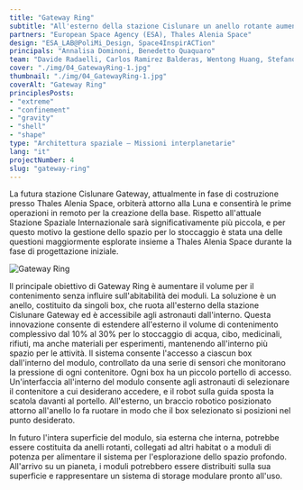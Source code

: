 ```yaml
---
title: "Gateway Ring"
subtitle: "All'esterno della stazione Cislunare un anello rotante aumenta la capacità di stoccaggio mantenendo l'habitat interno libero per altre attività."
partners: "European Space Agency (ESA), Thales Alenia Space"
design: "ESA_LAB@PoliMi_Design, Space4InspirACTion"
principals: "Annalisa Dominoni, Benedetto Quaquaro"
team: "Davide Radaelli, Carlos Ramirez Balderas, Wentong Huang, Stefano Mangini,  Brako Kofi Odame-Kani, Francesco Rasetti, Federico Ramognino, Lin Zhu"
cover: "./img/04_GatewayRing-1.jpg"
thumbnail: "./img/04_GatewayRing-1.jpg"
coverAlt: "Gateway Ring"
principlesPosts: 
- "extreme" 
- "confinement" 
- "gravity"
- "shell"
- "shape"
type: "Architettura spaziale — Missioni interplanetarie"
lang: "it"
projectNumber: 4
slug: "gateway-ring"
---
```



La futura stazione Cislunare Gateway, attualmente in fase di costruzione presso Thales Alenia Space, orbiterà attorno alla Luna e consentirà le prime operazioni in remoto per la creazione della base. Rispetto all'attuale Stazione Spaziale Internazionale sarà significativamente più piccola, e per questo motivo la gestione dello spazio per lo stoccaggio è stata una delle questioni maggiormente esplorate insieme a Thales Alenia Space durante la fase di progettazione iniziale.

<Image src={Image1} alt="Gateway Ring" class="py-6 w-full"/>

ll principale obiettivo di Gateway Ring è aumentare il volume per il contenimento senza influire sull'abitabilità dei moduli. La soluzione è un anello, costituito da singoli box, che ruota all'esterno della stazione Cislunare Gateway ed è accessibile agli astronauti dall'interno. Questa innovazione consente di estendere all'esterno il volume di contenimento complessivo dal 10% al 30% per lo stoccaggio di acqua, cibo, medicinali, rifiuti, ma anche materiali per esperimenti, mantenendo all'interno più spazio per le attività. Il sistema consente l'accesso a ciascun box dall'interno del modulo, controllato da una serie di sensori che monitorano la pressione di ogni contenitore. Ogni box ha un piccolo portello di accesso. Un'interfaccia all'interno del modulo consente agli astronauti di selezionare il contenitore a cui desiderano accedere, e il robot sulla guida sposta la scatola davanti al portello. All'esterno, un braccio robotico posizionato attorno all'anello lo fa ruotare in modo che il box selezionato si posizioni nel punto desiderato.

In futuro l'intera superficie del modulo, sia esterna che interna, potrebbe essere costituita da anelli rotanti, collegati ad altri habitat o a moduli di potenza per alimentare il sistema per l'esplorazione dello spazio profondo. All'arrivo su un pianeta, i moduli potrebbero essere distribuiti sulla sua superficie e rappresentare un sistema di storage modulare pronto all'uso.
